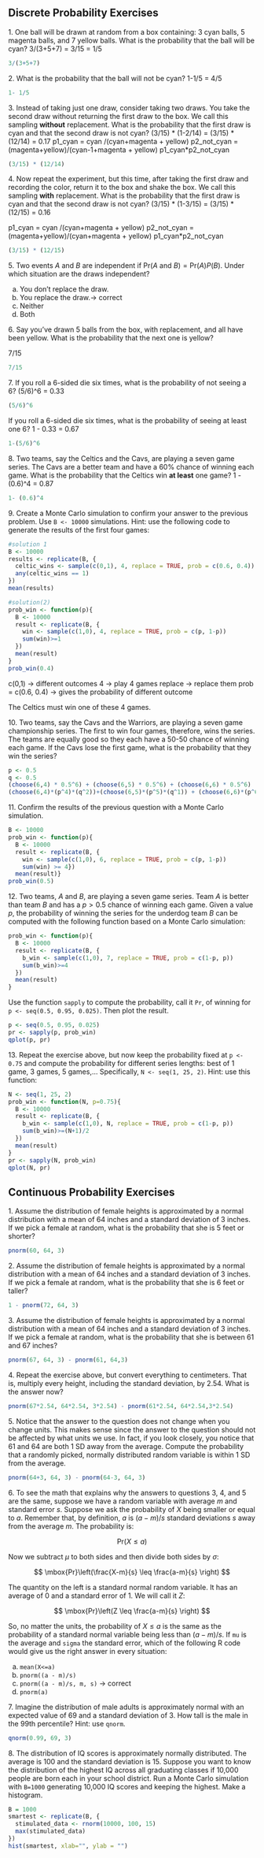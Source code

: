 ## Discrete Probability Exercises

1\. One ball will be drawn at random from a box containing: 3 cyan balls, 5 magenta balls, and 7 yellow balls. What is the probability that the ball will be cyan?
3/(3+5+7) = 3/15 = 1/5
```r
3/(3+5+7)
```

2\. What is the probability that the ball will not be cyan?
1-1/5 = 4/5
```r
1- 1/5
```

3\. Instead of taking just one draw, consider taking two draws. You take the second draw without returning the first draw to the box. We call this sampling **without** replacement. What is the probability that the first draw is cyan and that the second draw is not cyan?
(3/15) * (1-2/14) = (3/15) * (12/14) = 0.17
p1_cyan = cyan /(cyan+magenta + yellow)
p2_not_cyan = (magenta+yellow)/(cyan-1+magenta + yellow)
p1_cyan*p2_not_cyan
```r
(3/15) * (12/14)
```


4\. Now repeat the experiment, but this time, after taking the first draw and recording the color, return it to the box and shake the box. We call this sampling **with** replacement. What is the probability that the first draw is cyan and that the second draw is not cyan?
(3/15) * (1-3/15) = (3/15) * (12/15) = 0.16

p1_cyan = cyan /(cyan+magenta + yellow)
p2_not_cyan = (magenta+yellow)/(cyan+magenta + yellow)
p1_cyan*p2_not_cyan
```r
(3/15) * (12/15)
```


5\. Two events $A$ and $B$ are independent if $\mbox{Pr}(A \mbox{ and } B) = \mbox{Pr}(A) P(B)$. Under which situation are the draws independent?

a. You don't replace the draw.
b. You replace the draw.-> correct
c. Neither
d. Both

6\. Say you’ve drawn 5 balls from the box, with replacement, and all have been yellow. What is the probability that the next one is yellow? 

7/15
```r
7/15
```

7\. If you roll a 6-sided die six times, what is the probability of not seeing a 6?
(5/6)^6 = 0.33

```r
(5/6)^6
```

If you roll a 6-sided die six times, what is the probability of seeing at least one 6?
1 - 0.33 = 0.67
```r
1-(5/6)^6
```


8\. Two teams, say the Celtics and the Cavs, are playing a seven game series. The Cavs are a better team and have a 60% chance of winning each game. What is the probability that the Celtics win **at least** one game?
1 - (0.6)^4 = 0.87
```r
1- (0.6)^4
```


9\. Create a Monte Carlo simulation to confirm your answer to the previous problem. Use `B <- 10000` simulations. Hint: use the following code to generate the results of the first four games:

```r
#solution 1
B <- 10000
results <- replicate(B, {
  celtic_wins <- sample(c(0,1), 4, replace = TRUE, prob = c(0.6, 0.4))
  any(celtic_wins == 1)
})
mean(results)

#solution(2)
prob_win <- function(p){
  B <- 10000
  result <- replicate(B, {
    win <- sample(c(1,0), 4, replace = TRUE, prob = c(p, 1-p))
    sum(win)>=1
  })
  mean(result)
}
prob_win(0.4)
```
c(0,1) -> different outcomes
4 -> play 4 games
replace -> replace them
prob = c(0.6, 0.4) -> gives the probability of different outcome

The Celtics must win one of these 4 games.

10\. Two teams, say the Cavs and the Warriors, are playing a seven game championship series. The first to win four games, therefore, wins the series. The teams are equally good so they each have a 50-50 chance of winning each game. If the Cavs lose the first game, what is the probability that they win the series?
```r
p <- 0.5
q <- 0.5
(choose(6,4) * 0.5^6) + (choose(6,5) * 0.5^6) + (choose(6,6) * 0.5^6)
(choose(6,4)*(p^4)*(q^2))+(choose(6,5)*(p^5)*(q^1)) + (choose(6,6)*(p^6))
```


11\. Confirm the results of the previous question with a Monte Carlo simulation.
```r
B <- 10000
prob_win <- function(p){
  B <- 10000
  result <- replicate(B, {
    win <- sample(c(1,0), 6, replace = TRUE, prob = c(p, 1-p))
    sum(win) >= 4})
  mean(result)}
prob_win(0.5)
```

12\. Two teams, $A$ and $B$, are playing a seven game series. Team $A$ is better than team $B$ and has a $p>0.5$ chance of winning each game. Given a value $p$, the probability of winning the series for the underdog team $B$ can be computed with the following function based on a Monte Carlo simulation:

```r
prob_win <- function(p){
  B <- 10000
  result <- replicate(B, {
    b_win <- sample(c(1,0), 7, replace = TRUE, prob = c(1-p, p))
    sum(b_win)>=4
  })
  mean(result)
}
```

Use the function `sapply` to compute the probability, call it `Pr`, of winning for `p <- seq(0.5, 0.95, 0.025)`. Then plot the result.
```r
p <- seq(0.5, 0.95, 0.025)
pr <- sapply(p, prob_win)
qplot(p, pr)
```


13\. Repeat the exercise above, but now keep the probability fixed at `p <- 0.75` and compute the probability for different series lengths: best of 1 game, 3 games, 5 games,... Specifically, `N <- seq(1, 25, 2)`. Hint: use this function:

```r
N <- seq(1, 25, 2)
prob_win <- function(N, p=0.75){
  B <- 10000
  result <- replicate(B, {
    b_win <- sample(c(1,0), N, replace = TRUE, prob = c(1-p, p))
    sum(b_win)>=(N+1)/2
  })
  mean(result)
}
pr <- sapply(N, prob_win)
qplot(N, pr)
```

## Continuous Probability Exercises

1\. Assume the distribution of female heights is approximated by a normal distribution with a mean of 64 inches and a standard deviation of 3 inches. If we pick a female at random, what is the probability that she is 5 feet or shorter? 
```r
pnorm(60, 64, 3)
```


2\. Assume the distribution of female heights is approximated by a normal distribution with a mean of 64 inches and a standard deviation of 3 inches. If we pick a female at random, what is the probability that she is 6 feet or taller? 
```r
1 - pnorm(72, 64, 3)
```


3\. Assume the distribution of female heights is approximated by a normal distribution with a mean of 64 inches and a standard deviation of 3 inches. If we pick a female at random, what is the probability that she is between 61 and 67 inches?
```r
pnorm(67, 64, 3) - pnorm(61, 64,3)
```


4\. Repeat the exercise above, but convert everything to centimeters. That is, multiply every height, including the standard deviation, by 2.54. What is the answer now?
```r
pnorm(67*2.54, 64*2.54, 3*2.54) - pnorm(61*2.54, 64*2.54,3*2.54)
```


5\. Notice that the answer to the question does not change when you change units. This makes sense since the answer to the question should not be affected by what units we use. In fact, if you look closely, you notice that 61 and 64 are both 1 SD away from the average. Compute the probability that a randomly picked, normally distributed random variable is within 1 SD from the average.
```r
pnorm(64+3, 64, 3) - pnorm(64-3, 64, 3)
```


6\. To see the math that explains why the answers to questions 3, 4, and 5 are the same, suppose we have a random variable with average $m$ and standard error $s$. Suppose we ask the probability of $X$ being smaller or equal to $a$. Remember that, by definition, $a$ is $(a - m)/s$ standard deviations $s$ away from the average $m$. The probability is: 

$$
\mbox{Pr}(X \leq a)
$$

Now we subtract $\mu$ to both sides and then divide both sides by $\sigma$:

$$
\mbox{Pr}\left(\frac{X-m}{s} \leq \frac{a-m}{s} \right)
$$

The quantity on the left is a standard normal random variable. It has an average of 0 and a standard error of 1. We will call it $Z$:



$$
\mbox{Pr}\left(Z \leq \frac{a-m}{s} \right)
$$

So, no matter the units, the probability of $X\leq a$ is the same as the probability of a standard normal variable being less than $(a - m)/s$. If `mu` is the average and `sigma` the standard error, which of the following R code would give us the right answer in every situation:

a. `mean(X<=a)`
b. `pnorm((a - m)/s)`
c. `pnorm((a - m)/s, m, s)` -> correct
d. `pnorm(a)`

7\. Imagine the distribution of male adults is approximately normal with an expected value of 69 and a standard deviation of 3. How tall is the male in the 99th percentile? Hint: use `qnorm`.
```r
qnorm(0.99, 69, 3)
```


8\. The distribution of IQ scores is approximately normally distributed.  The average is 100 and the standard deviation is 15. Suppose you want to know the distribution of the highest IQ across all graduating classes if 10,000 people are born each in your school district. Run a Monte Carlo simulation with `B=1000` generating 10,000 IQ scores and keeping the highest. Make a histogram.
```r
B = 1000
smartest <- replicate(B, {
  stimulated_data <- rnorm(10000, 100, 15)
  max(stimulated_data)
})
hist(smartest, xlab="", ylab = "")
```

